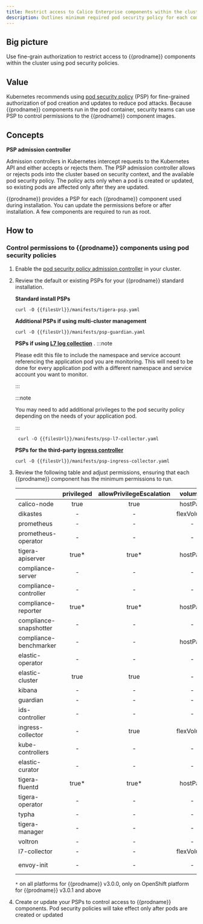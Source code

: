 ```yaml
---
title: Restrict access to Calico Enterprise components within the cluster
description: Outlines minimum required pod security policy for each component in Calico Enterprise
---
```


## Big picture

Use fine-grain authorization to restrict access to {{prodname}} components within the cluster using pod security policies.

## Value

Kubernetes recommends using [pod security policy](https://kubernetes.io/docs/concepts/policy/pod-security-policy/) (PSP) for fine-grained authorization of pod creation and updates to reduce pod attacks.
Because {{prodname}} components run in the pod container, security teams can use PSP to control permissions to the
{{prodname}} component images.

## Concepts

**PSP admission controller**

Admission controllers in Kubernetes intercept requests to the Kubernetes API and either accepts or rejects them. The PSP admission controller allows or rejects pods into the cluster based on security context, and the available pod security policy. The policy acts only when a pod is created or updated, so existing pods are affected only after they are updated.

{{prodname}} provides a PSP for each {{prodname}} component used during installation. You can update the permissions before or after installation. A few components are required to run as root.

## How to

### Control permissions to {{prodname}} components using pod security policies

1. Enable the [pod security policy admission controller](https://kubernetes.io/docs/concepts/policy/pod-security-policy/#enabling-pod-security-policies) in your cluster.

2. Review the default or existing PSPs for your {{prodname}} standard installation.

   **Standard install PSPs**

   ```batch
   curl -O {{filesUrl}}/manifests/tigera-psp.yaml
   ```

   **Additional PSPs if using multi-cluster management**

   ```batch
   curl -O {{filesUrl}}/manifests/psp-guardian.yaml
   ```

   **PSPs if using [L7 log collection](https://docs.tigera.io/visibility/elastic/l7/configure)** .
   :::note

   Please edit this file to include the namespace and service account referencing the application pod you are monitoring.
   This will need to be done for every application pod with a different namespace and service account you want to monitor.

   :::

   :::note

   You may need to add additional privileges to the pod security policy depending on the needs of your application pod.

   :::

   ```batch
    curl -O {{filesUrl}}/manifests/psp-l7-collector.yaml
   ```

   **PSPs for the third-party [ingress controller](https://docs.tigera.io/security/advanced-policy)**

   ```batch
   curl -O {{filesUrl}}/manifests/psp-ingress-collector.yaml
   ```

3. Review the following table and adjust permissions, ensuring that each {{prodname}} component has the minimum permissions to run.

   |                        | privileged | allowPrivilegeEscalation |  volumes   | hostNetwork | runAsUser | allowedCapabilities | hostPID |
   | :--------------------- | :--------: | :----------------------: | :--------: | :---------: | :-------: | :-----------------: | :-----: |
   | calico-node            |    true    |           true           |  hostPath  |    true     |   root    |          -          |    -    |
   | dikastes               |     -      |            -             | flexVolume |      -      |   root    |      NET_ADMIN      |    -    |
   | prometheus             |     -      |            -             |     -      |      -      |   root    |          -          |    -    |
   | prometheus-operator    |     -      |            -             |     -      |      -      |     -     |          -          |    -    |
   | tigera-apiserver       |   true\*   |          true\*          |  hostPath  |      -      |   root    |          -          |    -    |
   | compliance-server      |     -      |            -             |     -      |      -      |     -     |          -          |    -    |
   | compliance-controller  |     -      |            -             |     -      |      -      |     -     |                     |    -    |
   | compliance-reporter    |   true\*   |          true\*          |  hostPath  |      -      |   root    |          -          |    -    |
   | compliance-snapshotter |     -      |            -             |     -      |      -      |     -     |          -          |    -    |
   | compliance-benchmarker |     -      |            -             |  hostPath  |      -      |   root    |          -          |  true   |
   | elastic-operator       |     -      |            -             |     -      |      -      |     -     |          -          |    -    |
   | elastic-cluster        |    true    |           true           |     -      |      -      |   root    |      CAP_CHOWN      |    -    |
   | kibana                 |     -      |            -             |     -      |      -      |     -     |          -          |    -    |
   | guardian               |     -      |            -             |     -      |      -      |     -     |          -          |    -    |
   | ids-controller         |     -      |            -             |     -      |      -      |     -     |          -          |    -    |
   | ingress-collector      |     -      |           true           | flexVolume |      -      |   root    |  NET_BIND_SERVICE   |    -    |
   | kube-controllers       |     -      |            -             |     -      |      -      |     -     |          -          |    -    |
   | elastic-curator        |     -      |            -             |     -      |      -      |     -     |          -          |    -    |
   | tigera-fluentd         |   true\*   |          true\*          |  hostPath  |      -      |   root    |      CAP_CHOWN      |    -    |
   | tigera-operator        |     -      |            -             |     -      |    true     |     -     |          -          |    -    |
   | typha                  |     -      |            -             |     -      |    true     |     -     |          -          |    -    |
   | tigera-manager         |     -      |            -             |     -      |      -      |     -     |          -          |    -    |
   | voltron                |     -      |            -             |     -      |      -      |     -     |          -          |    -    |
   | l7-collector           |     -      |            -             | flexVolume |      -      |     -     |          -          |    -    |
   | envoy-init             |     -      |            -             |     -      |      -      |   root    | NET_ADMIN, NET_RAW  |    -    |

   `*` on all platforms for {{prodname}} v3.0.0, only on OpenShift platform for {{prodname}} v3.0.1 and above

4. Create or update your PSPs to control access to {{prodname}} components. Pod security policies will take effect only after pods are created or updated
